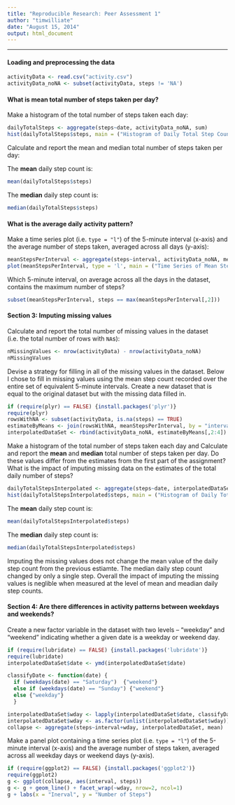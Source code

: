 ```yaml
---
title: "Reproducible Research: Peer Assessment 1"
author: "timwilliate"
date: "August 15, 2014"
output: html_document
---
```


----
#### Loading and preprocessing the data
```r
activityData <- read.csv("activity.csv")
activityData_noNA <- subset(activityData, steps != 'NA')
```

#### What is mean total number of steps taken per day?
Make a histogram of the total number of steps taken each day:
```r
dailyTotalSteps <- aggregate(steps~date, activityData_noNA, sum)
hist(dailyTotalSteps$steps, main = ("Histogram of Daily Total Step Count"), xlab = "Total Daily Steps", freq = TRUE)
```

Calculate and report the mean and median total number of steps taken per day:

The **mean** daily step count is:
``` r
mean(dailyTotalSteps$steps)
```
The **median** daily step count is:
```r
median(dailyTotalSteps$steps)
```

#### What is the average daily activity pattern?
Make a time series plot (i.e. `type = "l"`) of the 5-minute interval (x-axis) and the average number of steps taken, averaged across all days (y-axis):
```r
meanStepsPerInterval <- aggregate(steps~interval, activityData_noNA, mean)
plot(meanStepsPerInterval, type = 'l', main = ("Time Series of Mean Steps Per 5-Minute Interval"))
```

Which 5-minute interval, on average across all the days in the dataset, contains the maximum number of steps?
```r
subset(meanStepsPerInterval, steps == max(meanStepsPerInterval[,2]))
```

#### Section 3: Imputing missing values
Calculate and report the total number of missing values in the dataset (i.e. the total number of rows with `NA`s):
```r
nMissingValues <- nrow(activityData) - nrow(activityData_noNA)
nMissingValues
```

Devise a strategy for filling in all of the missing values in the dataset.  Below I chose to fill in missing values using the mean
step count recorded over the entire set of equivalent 5-minute intervals.  Create a new dataset that is equal to the original dataset but with the missing data filled in.
```r
if (require(plyr) == FALSE) {install.packages('plyr')}
require(plyr)
rowsWithNA <- subset(activityData, is.na(steps) == TRUE)
estimateByMeans <- join(rowsWithNA, meanStepsPerInterval, by = "interval", type = "left")
interpolatedDataSet <- rbind(activityData_noNA, estimateByMeans[,2:4])
```

Make a histogram of the total number of steps taken each day and Calculate and report the **mean** and **median** total number of steps taken per day. Do these values differ from the estimates from the first part of the assignment? What is the impact of imputing missing data on the estimates of the total daily number of steps?
```r
dailyTotalStepsInterpolated <- aggregate(steps~date, interpolatedDataSet, sum)
hist(dailyTotalStepsInterpolated$steps, main = ("Histogram of Daily Total Step Count"), xlab = "Total Daily Steps", freq = TRUE)
```

The **mean** daily step count is:
``` r
mean(dailyTotalStepsInterpolated$steps)
```

The **median** daily step count is:
```r
median(dailyTotalStepsInterpolated$steps)
```

Imputing the missing values does not change the mean value of the daily step count from the previous estiamte.  The median daily step count changed by only a single step.  Overall the impact of imputing the missing values is neglible when measured at the level of mean and meadian daily step counts.

#### Section 4: Are there differences in activity patterns between weekdays and weekends?
Create a new factor variable in the dataset with two levels -- "weekday" and "weekend" indicating whether a given date is a weekday or weekend day.
```r
if (require(lubridate) == FALSE) {install.packages('lubridate')}
require(lubridate)
interpolatedDataSet$date <- ymd(interpolatedDataSet$date)

classifyDate <- function(date) {
  if (weekdays(date) == "Saturday")  {"weekend"}
  else if (weekdays(date) == "Sunday") {"weekend"}
  else {"weekday"}
  }

interpolatedDataSet$wday <- lapply(interpolatedDataSet$date, classifyDate)
interpolatedDataSet$wday <- as.factor(unlist(interpolatedDataSet$wday))
collapse <- aggregate(steps~interval+wday, interpolatedDataSet, mean)
```

Make a panel plot containing a time series plot (i.e. `type = "l"`) of the 5-minute interval (x-axis) and the average number of steps taken, averaged across all weekday days or weekend days (y-axis).
```r
if (require(ggplot2) == FALSE) {install.packages('ggplot2')}
require(ggplot2)
g <- ggplot(collapse, aes(interval, steps)) 
g <- g + geom_line() + facet_wrap(~wday, nrow=2, ncol=1) 
g + labs(x = "Inerval", y = "Number of Steps")
```